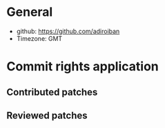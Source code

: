 = General =

* github: https://github.com/adiroiban
* Timezone: GMT


= Commit rights application =


== Contributed patches ==


== Reviewed patches ==

